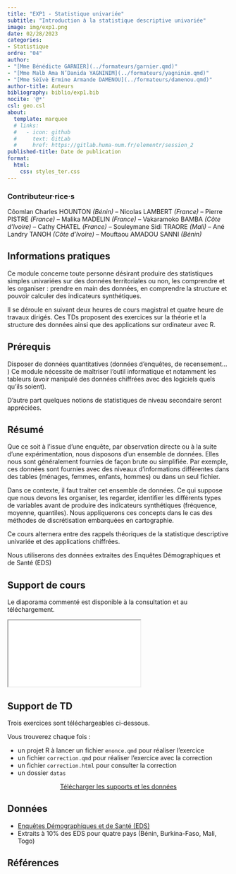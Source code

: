 ```yaml
---
title: "EXP1 - Statistique univariée"
subtitle: "Introduction à la statistique descriptive univariée"
image: img/exp1.png
date: 02/28/2023
categories: 
- Statistique
ordre: "04" 
author: 
- "[Mme Bénédicte GARNIER](../formateurs/garnier.qmd)"
- "[Mme Malb Ama N’Danida YAGNINIM](../formateurs/yagninim.qmd)"
- "[Mme Sèïvè Ermine Armande DAMENOU](../formateurs/damenou.qmd)"
author-title: Auteurs
bibliography: biblio/exp1.bib
nocite: '@*'
csl: geo.csl
about:
  template: marquee
  # links:
  #   - icon: github
  #     text: GitLab
  #     href: https://gitlab.huma-num.fr/elementr/session_2
published-title: Date de publication 
format:
  html: 
    css: styles_ter.css
---
```


::: {#contrib}
### Contributeur·rice·s

Côomlan Charles HOUNTON *(Bénin) --* Nicolas LAMBERT *(France)* -- Pierre PISTRE *(France)* -- Malika MADELIN *(France)* -- Vakaramoko BAMBA *(Côte d'Ivoire)* -- Cathy CHATEL *(France)* -- Souleymane Sidi TRAORE *(Mali)* -- Ané Landry TANOH *(Côte d'Ivoire)* -- Mouftaou AMADOU SANNI *(Bénin)*
:::

## <i class="bi bi-info-circle"></i> Informations pratiques

Ce module concerne toute personne désirant produire des statistiques simples univariées sur des données territoriales ou non, les comprendre et les organiser : prendre en main des données, en comprendre la structure et pouvoir calculer des indicateurs synthétiques.

Il se déroule en suivant deux heures de cours magistral et quatre heure de travaux dirigés. Ces TDs proposent des exercices sur la théorie et la structure des données ainsi que des applications sur ordinateur avec R.

## <i class="bi bi-ui-checks-grid"></i> Prérequis

Disposer de données quantitatives (données d'enquêtes, de recensement... ) Ce module nécessite de maîtriser l'outil informatique et notamment les tableurs (avoir manipulé des données chiffrées avec des logiciels quels qu'ils soient).

D'autre part quelques notions de statistiques de niveau secondaire seront appréciées.

## <i class="bi bi-bookmark"></i> Résumé

Que ce soit à l'issue d'une enquête, par observation directe ou à la suite d'une expérimentation, nous disposons d'un ensemble de données. Elles nous sont généralement fournies de façon brute ou simplifiée. Par exemple, ces données sont fournies avec des niveaux d'informations différentes dans des tables (ménages, femmes, enfants, hommes) ou dans un seul fichier.

Dans ce contexte, il faut traiter cet ensemble de données. Ce qui suppose que nous devons les organiser, les regarder, identifier les différents types de variables avant de produire des indicateurs synthétiques (fréquence, moyenne, quantiles). Nous appliquerons ces concepts dans le cas des méthodes de discrétisation embarquées en cartographie.

Ce cours alternera entre des rappels théoriques de la statistique descriptive univariée et des applications chiffrées.

Nous utiliserons des données extraites des Enquêtes Démographiques et de Santé (EDS)

## <i class="bi bi-person-video3"></i> Support de cours

Le diaporama commenté est disponible à la consultation et au téléchargement.

<object class="slide" data="../modules/support/exp1_uni.pdf" type="application/pdf">

<iframe class="slide" src="../modules/support/exp1_uni.pdf">

</iframe>

</object>

## <i class="bi bi-person-video3"></i> Support de TD

Trois exercices sont téléchargeables ci-dessous.

Vous trouverez chaque fois :

-   un projet R à lancer un fichier `enonce.qmd` pour réaliser l'exercice
-   un fichier `correction.qmd` pour réaliser l'exercice avec la correction
-   un fichier `correction.html` pour consulter la correction
-   un dossier `datas`

<center><a href="https://bit.ly/3HMUU6g" class="btn btn-warning" role="button" aria-disabled="true" target="_blank" rel="noreferrer noopener"><i class="bi bi-eye"></i> Télécharger les supports et les données </a></center>

## <i class="bi bi-clipboard-data"></i> Données

-   [Enquêtes Démographiques et de Santé (EDS)](../donnees/eds_afriq.qmd)
-   Extraits à 10% des EDS pour quatre pays (Bénin, Burkina-Faso, Mali, Togo)

## <i class="bi bi-file-earmark-text"></i> Références

::: {#refs}
:::
